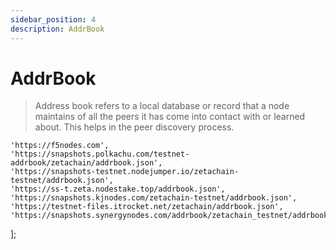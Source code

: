 ```yaml
---
sidebar_position: 4
description: AddrBook
---
```


# AddrBook

> Address book refers to a local database or record that a node maintains of all the peers it has come into contact with or learned about. This helps in the peer discovery process.



	'https://f5nodes.com',
	'https://snapshots.polkachu.com/testnet-addrbook/zetachain/addrbook.json',
	'https://snapshots-testnet.nodejumper.io/zetachain-testnet/addrbook.json',
	'https://ss-t.zeta.nodestake.top/addrbook.json',
	'https://snapshots.kjnodes.com/zetachain-testnet/addrbook.json',
	'https://testnet-files.itrocket.net/zetachain/addrbook.json',
	'https://snapshots.synergynodes.com/addrbook/zetachain_testnet/addrbook.json',
];

<SelectPaste endpoints={endpoints} codeTemplate={addrBook} tip="Click on any endpoint to paste it into the code block." />
